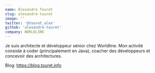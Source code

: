 ```yaml
---
name: Alexandre Touret
slug: alexandre-touret
image: ''
twitter: '@touret_alex'
github: 'alexandre-touret'
company: WORLDLINE
---
```


Je suis architecte et développeur sénior chez Worldline. Mon activité consiste à coder (principalement en Java), coacher des développeurs et concevoir des architectures.

Blog: https://blog.touret.info
